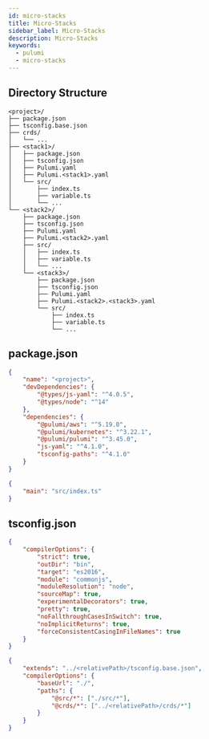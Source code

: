 ```yaml
---
id: micro-stacks
title: Micro-Stacks
sidebar_label: Micro-Stacks
description: Micro-Stacks
keywords:
  - pulumi
  - micro-stacks
---
```


## Directory Structure

```shell
<project>/
├── package.json
├── tsconfig.base.json
├── crds/
│   └── ...
├── <stack1>/
│   ├── package.json
│   ├── tsconfig.json
│   ├── Pulumi.yaml
│   ├── Pulumi.<stack1>.yaml
│   └── src/
│       ├── index.ts
│       ├── variable.ts
│       └── ...
└── <stack2>/
    ├── package.json
    ├── tsconfig.json
    ├── Pulumi.yaml
    ├── Pulumi.<stack2>.yaml
    ├── src/
    │   ├── index.ts
    │   ├── variable.ts
    │   └── ...
    └── <stack3>/
        ├── package.json
        ├── tsconfig.json
        ├── Pulumi.yaml
        ├── Pulumi.<stack2>.<stack3>.yaml
        └── src/
            ├── index.ts
            ├── variable.ts
            └── ...
```

## package.json

```json title="<project>/package.json"
{
	"name": "<project>",
	"devDependencies": {
		"@types/js-yaml": "^4.0.5",
		"@types/node": "^14"
	},
	"dependencies": {
		"@pulumi/aws": "^5.19.0",
		"@pulumi/kubernetes": "^3.22.1",
		"@pulumi/pulumi": "^3.45.0",
		"js-yaml": "^4.1.0",
		"tsconfig-paths": "^4.1.0"
	}
}
```

```json title="<path>/<stack>/package.json"
{
	"main": "src/index.ts"
}
```

## tsconfig.json

```json title="<project>/tsconfig.base.json"
{
	"compilerOptions": {
		"strict": true,
		"outDir": "bin",
		"target": "es2016",
		"module": "commonjs",
		"moduleResolution": "node",
		"sourceMap": true,
		"experimentalDecorators": true,
		"pretty": true,
		"noFallthroughCasesInSwitch": true,
		"noImplicitReturns": true,
		"forceConsistentCasingInFileNames": true
	}
}
```

```json title="<path>/<stack>/tsconfig.json"
{
	"extends": "../<relativePath>/tsconfig.base.json",
	"compilerOptions": {
		"baseUrl": "./",
		"paths": {
			"@src/*": ["./src/*"],
			"@crds/*": ["../<relativePath>/crds/*"]
		}
	}
}
```
